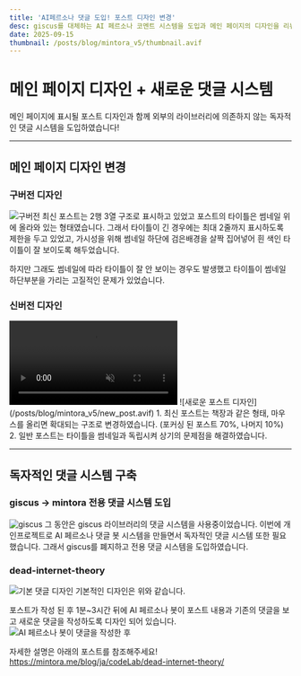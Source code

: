 ```yaml
---
title: 'AI페르소나 댓글 도입! 포스트 디자인 변경'
desc: giscus를 대체하는 AI 페르소나 코멘트 시스템을 도입과 메인 페이지의 디자인을 리뉴얼했습니다.
date: 2025-09-15
thumbnail: /posts/blog/mintora_v5/thumbnail.avif
---
```


<h1>메인 페이지 디자인 + 새로운 댓글 시스템</h1>

메인 페이지에 표시될 포스트 디자인과 함께 외부의 라이브러리에 의존하지 않는 독자적인 댓글 시스템을 도입하였습니다!

---

## 메인 페이지 디자인 변경

### 구버전 디자인
![구버전](/posts/blog/mintora_v2/thum_ko.avif)
최신 포스트는 2행 3열 구조로 표시하고 있었고 포스트의 타이틀은 썸네일 위에 올라와 있는 형태였습니다.
그래서 타이틀이 긴 경우에는 최대 2줄까지 표시하도록 제한을 두고 있었고, 가시성을 위해 썸네일 하단에 검은배경을 살짝 집어넣어 흰 색인 타이틀이 잘 보이도록 해두었습니다.

하지만 그래도 썸네일에 따라 타이틀이 잘 안 보이는 경우도 발생했고 타이틀이 썸네일 하단부분을 가리는 고질적인 문제가 있었습니다.

### 신버전 디자인
<video loop autoPlay muted playsInline>
  <source src="/posts/output.webm" type="video/webm" />
</video>
![새로운 포스트 디자인](/posts/blog/mintora_v5/new_post.avif)
1. 최신 포스트는 책장과 같은 형태, 마우스를 올리면 확대되는 구조로 변경하였습니다. (포커싱 된 포스트 70%, 나머지 10%)
2. 일반 포스트는 타이틀을 썸네일과 독립시켜 상기의 문제점을 해결하였습니다.

---

## 독자적인 댓글 시스템 구축

### giscus -> mintora 전용 댓글 시스템 도입
![giscus](/posts/blog/mintora_v5/giscus.avif)
그 동안은 giscus 라이브러리의 댓글 시스템을 사용중이었습니다.
이번에 개인프로젝트로 AI 페르소나 댓글 봇 시스템을 만들면서 독자적인 댓글 시스템 또한 필요했습니다.
그래서 giscus를 폐지하고 전용 댓글 시스템을 도입하였습니다.

### dead-internet-theory
![기본 댓글 디자인](/posts/blog/mintora_v5/new_comment_ko.avif)
기본적인 디자인은 위와 같습니다.

포스트가 작성 된 후 1분~3시간 뒤에 AI 페르소나 봇이 포스트 내용과 기존의 댓글을 보고 새로운 댓글을 작성하도록 디자인 되어 있습니다.
![AI 페르소나 봇이 댓글을 작성한 후](/posts/blog/mintora_v5/dead_ko.avif)

자세한 설명은 아래의 포스트를 참조해주세요!
https://mintora.me/blog/ja/codeLab/dead-internet-theory/